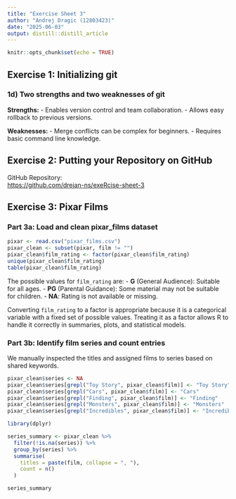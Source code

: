 ```yaml
---
title: "Exercise Sheet 3"
author: "Andrej Dragic (12803423)"
date: "2025-06-03"
output: distill::distill_article
---
```


```r
knitr::opts_chunk$set(echo = TRUE)
```

## Exercise 1: Initializing git

### 1d) Two strengths and two weaknesses of git

**Strengths:**
- Enables version control and team collaboration.
- Allows easy rollback to previous versions.

**Weaknesses:**
- Merge conflicts can be complex for beginners.
- Requires basic command line knowledge.

## Exercise 2: Putting your Repository on GitHub

GitHub Repository:  
[https://github.com/drejan-ns/exeRcise-sheet-3](https://github.com/drejan-ns/exeRcise-sheet-3)

## Exercise 3: Pixar Films

### Part 3a: Load and clean pixar_films dataset

```r
pixar <- read.csv("pixar_films.csv")
pixar_clean <- subset(pixar, film != "")
pixar_clean$film_rating <- factor(pixar_clean$film_rating)
unique(pixar_clean$film_rating)
table(pixar_clean$film_rating)
```

The possible values for `film_rating` are:
- **G** (General Audience): Suitable for all ages.
- **PG** (Parental Guidance): Some material may not be suitable for children.
- **NA**: Rating is not available or missing.

Converting `film_rating` to a factor is appropriate because it is a categorical variable with a fixed set of possible values. Treating it as a factor allows R to handle it correctly in summaries, plots, and statistical models.


### Part 3b: Identify film series and count entries

We manually inspected the titles and assigned films to series based on shared keywords.

```r
pixar_clean$series <- NA
pixar_clean$series[grepl("Toy Story", pixar_clean$film)] <- "Toy Story"
pixar_clean$series[grepl("Cars", pixar_clean$film)] <- "Cars"
pixar_clean$series[grepl("Finding", pixar_clean$film)] <- "Finding"
pixar_clean$series[grepl("Monsters", pixar_clean$film)] <- "Monsters"
pixar_clean$series[grepl("Incredibles", pixar_clean$film)] <- "Incredibles"

library(dplyr)

series_summary <- pixar_clean %>%
  filter(!is.na(series)) %>%
  group_by(series) %>%
  summarise(
    titles = paste(film, collapse = ", "),
    count = n()
  )

series_summary
```


